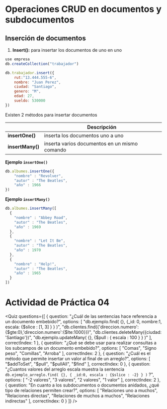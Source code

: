 
# Operaciones CRUD en documentos y subdocumentos

## Inserción de documentos

1. **Insert():** para insertar los documentos de uno en uno

```js
use empresa
db.createCollection("trabajador")

db.trabajador.insert({
    rut:"13.444.555-6",
    nombre: "Juan Perez",
    ciudad: "Santiago",
    genero: "M",
    edad: 27,
    sueldo: 530000    
})
```

Existen 2 métodos para insertar documentos

||Descripción|
|---|---|
|**insertOne()**|inserta los documentos uno a uno|
|**insertMany()**|inserta varios documentos en un mismo comando|

**Ejemplo `insertOne()`**
```js
db.albumes.insertOne({
    "nombre" : "Revolver", 
    "autor" : "The Beatles", 
    "año" : 1966 
})
```

**Ejemplo `insertMany()`**
```js
db.albumes.insertMany([
  {
    "nombre" : "Abbey Road",
    "autor" : "The Beatles",
    "año" : 1969
  },
  {
    "nombre" : "Let It Be",
    "autor" : "The Beatles",
    "año" : 1970
  },
  {
    "nombre" : "Help!",
    "autor" : "The Beatles",
    "año" : 1965
  }
])
```

# Actividad de Práctica 04

<Quiz questions={[
  {
    question: "¿Cuál de las sentencias hace referencia a un documento embebido?",
    options: [
      "db.ejemplo.find( {}, {_id: 0, nombre:1, escala: {$slice : [1, 3] } } )",
      "db.clientes.find({'direccion.numero':{$gte:0},'direccion.numero':{$lte:1000}})",
      "db.clientes.deleteMany({ciudad: 'Santiago'})",
      "db.ejemplo.updateMany( {}, {$pull : { escala : 100 } } )"
    ],
    correctIndex: 1
  },
  {
    question: "¿Qué se debe usar para realizar consultas a los subcampos de un documento embebido?",
    options: [
      "Comas",
      "Signo peso",
      "Comillas",
      "Arroba"
    ],
    correctIndex: 2
  },
  {
    question: "¿Cuál es el método que permite insertar un valor al final de un arreglo?",
    options: [
      "$addToSet",
      "$pull",
      "$pullAll",
      "$find"
    ],
    correctIndex: 0
  },
  {
    question: "¿Cuantos valores del arreglo escala muestra la sentencia `db.ejemplo_arreglo.find( {}, { _id:0, escala : {$slice : -2} } )` ?",
    options: [
      "-2 valores",
      "3 valores",
      "2 valores",
      "1 valor"
    ],
    correctIndex: 2
  },
  {
    question: "En cuanto a los subdocumentos o documentos anidados, ¿qué tipo de relaciones permiten crear?",
    options: [
      "Relaciones uno a muchos",
      "Relaciones directas",
      "Relaciones de muchos a muchos",
      "Relaciones indirectas"
    ],
    correctIndex: 0
  }
]} />